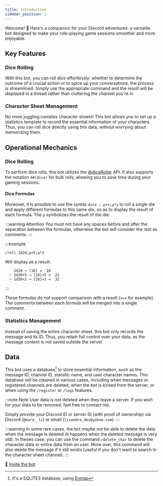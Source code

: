 ```yaml
---
title: Introduction
sidebar_position: 1
---
```

Welcome! 🎲 Here's a companion for your Discord adventures: a versatile bot designed to make your role-playing game sessions smoother and more enjoyable.

## Key Features

### Dice Rolling

With this bot, you can roll dice effortlessly: whether to determine the outcome of a crucial action or to spice up your conversations, the process is streamlined. Simply use the appropriate command and the result will be displayed in a thread rather than cluttering the channel you're in.

### Character Sheet Management

No more juggling complex character sheets! This bot allows you to set up a statistics template to record the essential information of your characters. Thus, you can roll dice directly using this data, without worrying about memorizing them.

## Operational Mechanics

### Dice Rolling

To perform dice rolls, this bot utilizes the [@diceRoller](https://dice-roller.github.io/documentation/) API. It also supports the notation `4#(dice)` for bulk rolls, allowing you to save time during your gaming sessions.

#### Dice Formulas

Moreover, it is possible to use the syntax `dice ; µ+x;µ*y` to roll a single die and apply different formulas to this same die, so as to display the result of each formula. The `µ` symbolizes the result of the die.

:::warning Attention
You must not have any spaces before and after the separation between the formulas, otherwise the bot will consider the rest as comments.
:::

:::example
```
/roll 1d20;µ+5;µ*2
```
Will display as a result:
```
	1d20 ⟶ [16] =  16
  ✓ 1d20+5 ⟶ [16]+5 =  21
  ✓ 1d20×2 ⟶ [16]×2 =  32
```
:::

These formulas do not support comparison with a result (`>=x` for example). The comments between each formula will be merged into a single comment.

### Statistics Management

Instead of saving the entire character sheet, this bot only records the message and its ID. Thus, you retain full control over your data, as the message content is not saved outside the server.

## Data

This bot uses a database[^1] to store essential information, such as the message ID, channel ID, statistic name, and user character names. This database will be cleaned in various cases, including when messages or registered channels are deleted, when the bot is kicked from the server, or when using the `/register` or `/logs` features.

:::note Note
User data is not deleted when they leave a server. If you wish for your data to be removed, feel free to contact me.

Simply provide your Discord ID or server ID (with proof of ownership) via Discord (`@mara__li`) or email (`lisandra_dev@yahoo.com`).
:::

:::warning
In some rare cases, the bot maybe not be able to delete the data when the message is deleted (it happens when the deleted message is very old). In theses case, you can use the command `/delete_char` to delete the character data or entire data from an user.
More over, this command will also delete the message if it still exists (useful if you don't want to search in the character sheet channel).
:::

🚀 [Invite the bot](https://discord.com/api/oauth2/authorize?client_id=1182819335878754385&permissions=395137215504&scope=bot+applications.commands)

[^1]: It's a SQLITE3 database, using [Enmap](https://enmap.evie.dev/)
